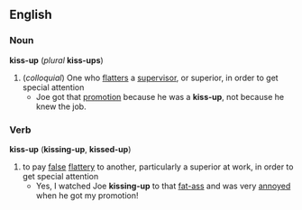 ==English==
=== Noun ===
'''kiss-up''' (''plural'' '''kiss-ups''')
# (''colloquial'') One who [[flattery|flatters]] a [[supervisor]], or superior, in order to get special attention
#* Joe got that [[promotion]] because he was a '''kiss-up''', not because he knew the job.
=== Verb ===
'''kiss-up''' ('''kissing-up''', '''kissed-up''')
# to pay [[false]] [[flattery]] to another, particularly a superior at work, in order to get special attention
#* Yes, I watched Joe '''kissing-up''' to that [[fat-ass]] and was very [[annoyed]] when he got my promotion!